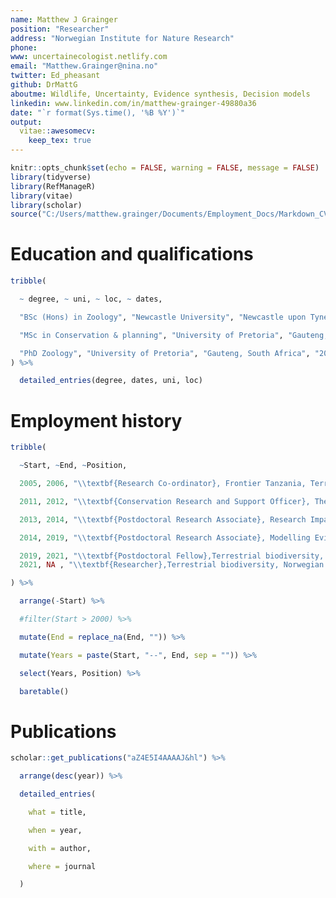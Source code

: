 ```yaml
---
name: Matthew J Grainger
position: "Researcher"
address: "Norwegian Institute for Nature Research"
phone: 
www: uncertainecologist.netlify.com
email: "Matthew.Grainger@nina.no"
twitter: Ed_pheasant
github: DrMattG
aboutme: Wildlife, Uncertainty, Evidence synthesis, Decision models
linkedin: www.linkedin.com/in/matthew-grainger-49880a36
date: "`r format(Sys.time(), '%B %Y')`"
output:
  vitae::awesomecv:
    keep_tex: true
---
```


```r
knitr::opts_chunk$set(echo = FALSE, warning = FALSE, message = FALSE)
library(tidyverse)
library(RefManageR)
library(vitae)
library(scholar)
source("C:/Users/matthew.grainger/Documents/Employment_Docs/Markdown_CV/Robjhyndman_Baretable.R")
```


# Education and qualifications

```r
tribble(

  ~ degree, ~ uni, ~ loc, ~ dates,

  "BSc (Hons) in Zoology", "Newcastle University", "Newcastle upon Tyne, UK", "1994 - 1997",

  "MSc in Conservation & planning", "University of Pretoria", "Gauteng, South Africa", "2004 - 2005", 

  "PhD Zoology", "University of Pretoria", "Gauteng, South Africa", "2008 - 2012" 
) %>% 

  detailed_entries(degree, dates, uni, loc)

```

# Employment history


```r

tribble(

  ~Start, ~End, ~Position,

  2005, 2006, "\\textbf{Research Co-ordinator}, Frontier Tanzania, Terrestrial projects, Tanzania",

  2011, 2012, "\\textbf{Conservation Research and Support Officer}, The World Pheasant Association, Close House, Wylam, Newcastle, UK",

  2013, 2014, "\\textbf{Postdoctoral Research Associate}, Research Impact (Faculty of Science, Agriculture and Engineering), Newcastle University, Newcastle, UK",

  2014, 2019, "\\textbf{Postdoctoral Research Associate}, Modelling Evidence and Policy Group, Newcastle University, Newcastle, UK",

  2019, 2021, "\\textbf{Postdoctoral Fellow},Terrestrial biodiversity, Norwegian Institute for Nature Research, Trondheim, Norway",
  2021, NA , "\\textbf{Researcher},Terrestrial biodiversity, Norwegian Institute for Nature Research, Trondheim, Norway"

) %>%

  arrange(-Start) %>%

  #filter(Start > 2000) %>%

  mutate(End = replace_na(End, "")) %>%

  mutate(Years = paste(Start, "--", End, sep = "")) %>%

  select(Years, Position) %>%

  baretable()

```


# Publications

```r
scholar::get_publications("aZ4E5I4AAAAJ&hl") %>%

  arrange(desc(year)) %>%

  detailed_entries(

    what = title,

    when = year,

    with = author,

    where = journal

  )
```
